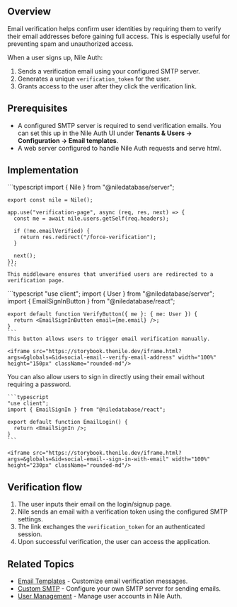

## Overview  

Email verification helps confirm user identities by requiring them to verify their email addresses before gaining full access. This is especially useful for preventing spam and unauthorized access.  

When a user signs up, Nile Auth:  
1. Sends a verification email using your configured SMTP server.  
2. Generates a unique `verification_token` for the user.  
3. Grants access to the user after they click the verification link.  

## Prerequisites

- A configured SMTP server is required to send verification emails. You can set this up in the Nile Auth UI under **Tenants & Users -> Configuration -> Email templates**.
- A web server configured to handle Nile Auth requests and serve html. 

## Implementation  
<Steps>
  <InstallNileAndNext />
  <Step title="Middleware for Verification Enforcement">
    ```typescript
    import { Nile } from "@niledatabase/server";

    export const nile = Nile();

    app.use("verification-page", async (req, res, next) => {
      const me = await nile.users.getSelf(req.headers);

      if (!me.emailVerified) {
        return res.redirect("/force-verification");
      }

      next();
    });
    ```
    This middleware ensures that unverified users are redirected to a verification page.
  </Step>

  <Step title="Verification Button in the Frontend">
    ```typescript
    "use client";
    import { User } from "@niledatabase/server";
    import { EmailSignInButton } from "@niledatabase/react";

    export default function VerifyButton({ me }: { me: User }) {
      return <EmailSignInButton email={me.email} />;
    }
    ```
    This button allows users to trigger email verification manually.

    <iframe src="https://storybook.thenile.dev/iframe.html?args=&globals=&id=social-email--verify-email-address" width="100%" height="150px" className="rounded-md"/>
  </Step>

  <Step title="Sign-in via Email">
    You can also allow users to sign in directly using their email without requiring a password.

    ```typescript
    "use client";
    import { EmailSignIn } from "@niledatabase/react";

    export default function EmailLogin() {
      return <EmailSignIn />;
    }
    ```

    <iframe src="https://storybook.thenile.dev/iframe.html?args=&globals=&id=social-email--sign-in-with-email" width="100%" height="230px" className="rounded-md"/>
  </Step>

</Steps>

## **Verification flow**  
1. The user inputs their email on the login/signup page.
2. Nile sends an email with a verification token using the configured SMTP settings.
3. The link exchanges the `verification_token` for an authenticated session.
4. Upon successful verification, the user can access the application.

## **Related Topics**  

- [Email Templates](/auth/email/templates) - Customize email verification messages.  
- [Custom SMTP](/auth/email/customsmtp) - Configure your own SMTP server for sending emails.  
- [User Management](/auth/concepts/users) - Manage user accounts in Nile Auth.  
